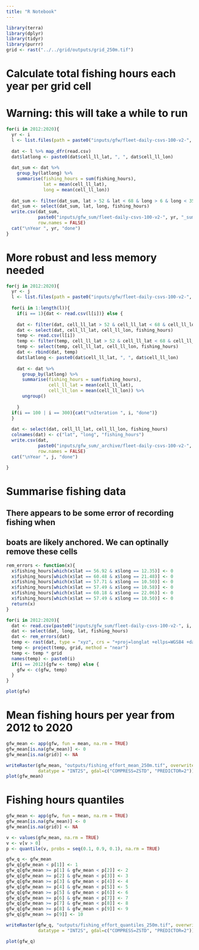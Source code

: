 ```yaml
---
title: "R Notebook"
---
```


```r
library(terra)
library(dplyr)
library(tidyr)
library(purrr)
grid <- rast("../../grid/outputs/grid_250m.tif")
```

# Calculate total fishing hours each year per grid cell
# Warning: this will take a while to run
```r
for(i in 2012:2020){
  yr <- i
  l <- list.files(path = paste0("inputs/gfw/fleet-daily-csvs-100-v2-", yr), pattern = "*.csv", full.names = TRUE)
  
  dat <- l %>% map_dfr(read.csv)
  dat$latlong <- paste0(dat$cell_ll_lat, ", ", dat$cell_ll_lon)
  
  dat_sum <- dat %>% 
    group_by(latlong) %>% 
    summarise(fishing_hours = sum(fishing_hours),
              lat = mean(cell_ll_lat),
              long = mean(cell_ll_lon))
  
  dat_sum <- filter(dat_sum, lat > 52 & lat < 68 & long > 6 & long < 35)
  dat_sum <- select(dat_sum, lat, long, fishing_hours)
  write.csv(dat_sum, 
            paste0("inputs/gfw_sum/fleet-daily-csvs-100-v2-", yr, "_sum.csv"),
            row.names = FALSE)
  cat("\nYear ", yr, "done")
}
```

# More robust and less memory needed
```r
for(j in 2012:2020){
  yr <- j
  l <- list.files(path = paste0("inputs/gfw/fleet-daily-csvs-100-v2-", yr), pattern = "*.csv", full.names = TRUE)
  
  for(i in 1:length(l)){
    if(i == 1){dat <- read.csv(l[i])} else {
    
    dat <- filter(dat, cell_ll_lat > 52 & cell_ll_lat < 68 & cell_ll_lon > 6 & cell_ll_lon < 35)
    dat <- select(dat, cell_ll_lat, cell_ll_lon, fishing_hours)  
    temp <- read.csv(l[i])
    temp <- filter(temp, cell_ll_lat > 52 & cell_ll_lat < 68 & cell_ll_lon > 6 & cell_ll_lon < 35)
    temp <- select(temp, cell_ll_lat, cell_ll_lon, fishing_hours)
    dat <- rbind(dat, temp)
    dat$latlong <- paste0(dat$cell_ll_lat, ", ", dat$cell_ll_lon)
    
    dat <- dat %>% 
      group_by(latlong) %>% 
      summarise(fishing_hours = sum(fishing_hours),
                cell_ll_lat = mean(cell_ll_lat),
                cell_ll_lon = mean(cell_ll_lon)) %>%
      ungroup()
  
    }
  if(i == 100 | i == 300){cat("\nIteration ", i, "done")}
  }
  
  dat <- select(dat, cell_ll_lat, cell_ll_lon, fishing_hours)
  colnames(dat) <- c("lat", "long", "fishing_hours")
  write.csv(dat,
            paste0("inputs/gfw_sum/_archive/fleet-daily-csvs-100-v2-", yr, "_sum.csv"), 
            row.names = FALSE)
  cat("\nYear ", j, "done")

}
```

# Summarise fishing data
## There appears to be some error of recording fishing when
## boats are likely anchored. We can optinally remove these cells
```r
rem_errors <- function(x){
  x$fishing_hours[which(x$lat == 56.92 & x$long == 12.35)] <- 0
  x$fishing_hours[which(x$lat == 60.48 & x$long == 21.48)] <- 0
  x$fishing_hours[which(x$lat == 57.71 & x$long == 10.50)] <- 0
  x$fishing_hours[which(x$lat == 57.49 & x$long == 10.58)] <- 0
  x$fishing_hours[which(x$lat == 60.18 & x$long == 22.06)] <- 0
  x$fishing_hours[which(x$lat == 57.49 & x$long == 10.50)] <- 0
  return(x)
}

for(i in 2012:2020){
  dat <- read.csv(paste0("inputs/gfw_sum/fleet-daily-csvs-100-v2-", i, "_sum.csv"))
  dat <- select(dat, long, lat, fishing_hours)
  dat <- rem_errors(dat)
  temp <- rast(dat, type = "xyz", crs = "+proj=longlat +ellps=WGS84 +datum=WGS84 +no_defs")
  temp <- project(temp, grid, method = "near")
  temp <- temp * grid
  names(temp) <- paste0(i)
  if(i == 2012){gfw <- temp} else {
    gfw <- c(gfw, temp)
  }
}

plot(gfw)
```
# Mean fishing hours per year from 2012 to 2020
```r
gfw_mean <- app(gfw, fun = mean, na.rm = TRUE)
gfw_mean[is.na(gfw_mean)] <- 0
gfw_mean[is.na(grid)] <- NA

writeRaster(gfw_mean, "outputs/fishing_effort_mean_250m.tif", overwrite = TRUE,
            datatype = "INT2S", gdal=c("COMPRESS=ZSTD", "PREDICTOR=2"))
plot(gfw_mean)
```

# Fishing hours quantiles
```r
gfw_mean <- app(gfw, fun = mean, na.rm = TRUE)
gfw_mean[is.na(gfw_mean)] <- 0
gfw_mean[is.na(grid)] <- NA

v <- values(gfw_mean, na.rm = TRUE)
v <- v[v > 0]
p <- quantile(v, probs = seq(0.1, 0.9, 0.1), na.rm = TRUE)

gfw_q <- gfw_mean
gfw_q[gfw_mean < p[1]] <- 1
gfw_q[gfw_mean >= p[1] & gfw_mean < p[2]] <- 2
gfw_q[gfw_mean >= p[2] & gfw_mean < p[3]] <- 3
gfw_q[gfw_mean >= p[3] & gfw_mean < p[4]] <- 4
gfw_q[gfw_mean >= p[4] & gfw_mean < p[5]] <- 5
gfw_q[gfw_mean >= p[5] & gfw_mean < p[6]] <- 6
gfw_q[gfw_mean >= p[6] & gfw_mean < p[7]] <- 7
gfw_q[gfw_mean >= p[7] & gfw_mean < p[8]] <- 8
gfw_q[gfw_mean >= p[8] & gfw_mean < p[9]] <- 9
gfw_q[gfw_mean >= p[9]] <- 10

writeRaster(gfw_q, "outputs/fishing_effort_quantiles_250m.tif", overwrite = TRUE,
            datatype = "INT2S", gdal=c("COMPRESS=ZSTD", "PREDICTOR=2"))

plot(gfw_q)
```
